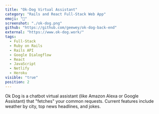 ```yaml
---
title: "Ok-Dog Virtual Assistant"
category: "Rails and React Full-Stack Web App"
emoji: "🦴"
screenshot: "./ok-dog.png"
github: "https://github.com/geewey/ok-dog-back-end"
external: "https://www.ok-dog.work/"
tags:
  - Full-Stack
  - Ruby on Rails
  - Rails API
  - Google Dialogflow
  - React
  - JavaScript
  - Netlify
  - Heroku
visible: "true"
position: 2
---
```


Ok Dog is a chatbot virtual assistant (like Amazon Alexa or Google Assistant) that "fetches" your common requests. Current features include weather by city, top news headlines, and jokes.